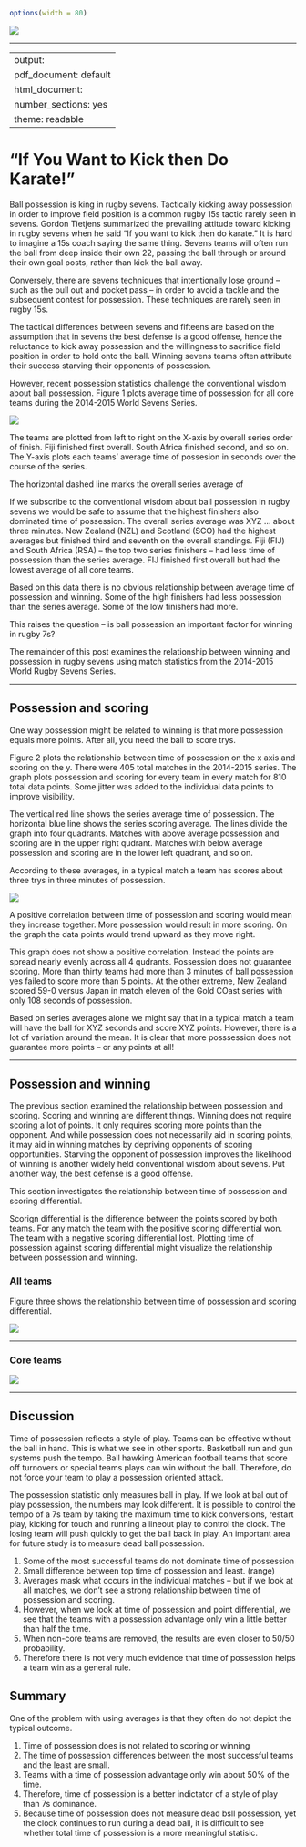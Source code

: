 ```r
options(width = 80)
```

![](https://raw.githubusercontent.com/jliberma/rugby7s/master/graphics/s7-analysis.png)
<hr>
---
output:
  pdf_document: default
  html_document:
    number_sections: yes
    theme: readable
---
# "If You Want to Kick then Do Karate!"

Ball possession is king in rugby sevens. Tactically kicking away possession in order to improve field position is a common rugby 15s tactic rarely seen in sevens. Gordon Tietjens summarized the prevailing attitude toward kicking in rugby sevens when he said "If you want to kick then do karate." It is hard to imagine a 15s coach saying the same thing. Sevens teams will often run the ball from deep inside their own 22, passing the ball through or around their own goal posts, rather than kick the ball away.

Conversely, there are sevens techniques that intentionally lose ground -- such as the pull out and pocket pass -- in order to avoid a tackle and the subsequent contest for possession. These techniques are rarely seen in rugby 15s.

The tactical differences between sevens and fifteens are based on the assumption that in sevens the best defense is a good offense, hence the reluctance to kick away possession and the willingness to sacrifice field position in order to hold onto the ball. Winning sevens teams often attribute their success starving their opponents of possession.

However, recent possession statistics challenge the conventional wisdom about ball possession. Figure 1 plots average time of possession for all core teams during the 2014-2015 World Sevens Series. 

![](https://raw.githubusercontent.com/jliberma/rugby7s/master/graphics/s7s_09_7s_poss_avg.png)

The teams are plotted from left to right on the X-axis by overall series order of finish. Fiji finished first overall. South Africa finished second, and so on. The Y-axis plots each teams' average time of possesion in seconds over the course of the series. 

The horizontal dashed line marks the overall series average of

If we subscribe to the conventional wisdom about ball possession in rugby sevens we would be safe to assume that the highest finishers also dominated time of possession. The overall series average was XYZ ... about three minutes. New Zealand (NZL) and Scotland (SCO) had the highest averages but finished third and seventh on the overall standings. Fiji (FIJ) and South Africa (RSA) -- the top two series finishers -- had less time of possession than the series average. FIJ finished first overall but had the lowest average of all core teams.

Based on this data there is no obvious relationship between average time of possession and winning. Some of the high finishers had less possession than the series average. Some of the low finishers had more.

This raises the question -- is ball possession an important factor for winning in rugby 7s?

The remainder of this post examines the relationship between winning and possession in rugby sevens using match statistics from the 2014-2015 World Rugby Sevens Series.

<hr>
## Possession and scoring

One way possession might be related to winning is that more possession equals more points. After all, you need the ball to score trys.

Figure 2 plots the relationship between time of possession on the x axis and scoring on the y. There were 405 total matches in the 2014-2015 series. The graph plots possession and scoring for every team in every match for 810 total data points. Some jitter was added to the individual data points to improve visibility.

The vertical red line shows the series average time of possession. The horizontal blue line shows the series scoring average. The lines divide the graph into four quadrants. Matches with above average possession and scoring are in the upper right qudrant. Matches with below average possession and scoring are in the lower left quadrant, and so on.

According to these averages, in a typical match a team has scores about three trys in three minutes of possession.

![](https://raw.githubusercontent.com/jliberma/rugby7s/master/graphics/s7s_09_7s_poss_scoring.png)

A positive correlation between time of possession and scoring would mean they increase together. More possession would result in more scoring. On the graph the data points would trend upward as they move right.

This graph does not show a positive correlation. Instead the points are spread nearly evenly across all 4 qudrants. Possession does not guarantee scoring. More than thirty teams had more than 3 minutes of ball possession yes failed to score more than 5 points. At the other extreme, New Zealand scored 59-0 versus Japan in match eleven of the Gold COast series with only 108 seconds of possession.

Based on series averages alone we might say that in a typical match a team will have the ball for XYZ seconds and score XYZ points. However, there is a lot of variation around the mean. It is clear that more posssession does not guarantee more points -- or any points at all!

<hr>
## Possession and winning

The previous section examined the relationship between possession and scoring.
Scoring and winning are different things. Winning does not require scoring a lot of points. It only requires scoring more points than the opponent. And while possession does not necessarily aid in scoring points, it may aid in winning matches by depriving opponents of scoring opportunities. Starving the opponent of possession improves the likelihood of winning is another widely held conventional wisdom about sevens. Put another way, the best defense is a good offense.

This section investigates the relationship between time of possession and scoring differential.

Scorign differential is the difference between the points scored by both teams. For any match the team with the positive scoring differential won. The team with a negative scoring differential lost. Plotting time of possession against scoring differential might visualize the relationship between possession and winning.

### All teams

Figure three shows the relationship between time of possession and scoring differential.

![](https://raw.githubusercontent.com/jliberma/rugby7s/master/graphics/s7s_09_7s_poss_diff_scoring_all.png)
<hr>


### Core teams
![](https://raw.githubusercontent.com/jliberma/rugby7s/master/graphics/s7s_09_7s_poss_diff_scoring_core.png)
<hr>


## Discussion

Time of possession reflects a style of play. Teams can be effective without the ball in hand. This is what we see in other sports. Basketball run and gun systems push the tempo. Ball hawking American football teams that score off turnovers or special teams plays can win without the ball. Therefore, do not force your team to play a possession oriented attack.

The possession statistic only measures ball in play. If we look at bal out of play possession, the numbers may look different. It is possible to control the tempo of a 7s team by taking the maximum time to kick conversions, restart play, kicking for touch and running a lineout play to control the clock. The losing team will push quickly to get the ball back in play. An important area for future study is to measure dead ball possession.

1. Some of the most successful teams do not dominate time of possession
2. Small difference between top time of possession and least. (range)
3. Averages mask what occurs in the individual matches -- but if we look at all matches, we don't see a strong relationship between time of possession and scoring.
4. However, when we look at time of possession and point differential, we see that the teams with a possession advantage only win a little better than half the time.
5. When non-core teams are removed, the results are even closer to 50/50 probability.
6. Therefore there is not very much evidence that time of possession helps a team win as a general rule.

## Summary

One of the problem with using averages is that they often do not depict the typical outcome.

1. Time of possession does is not related to scoring or winning
2. The time of possession differences between the most successful teams and the least are small.
3. Teams with a time of possession advantage only win about 50% of the time.
4. Therefore, time of possession is a better indictator of a style of play than 7s dominance.
5. Because time of possession does not measure dead bsll possession, yet the clock continues to run during a dead ball, it is difficult to see whether total time of possession is a more meaningful statisic.
